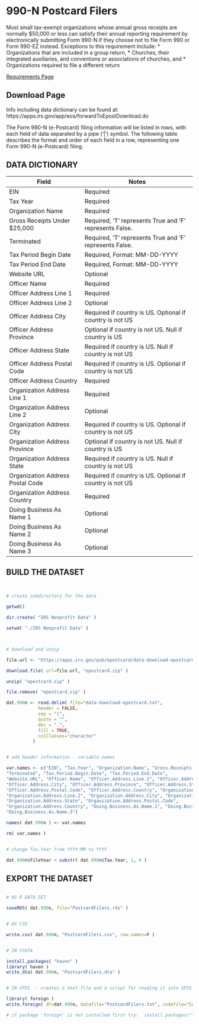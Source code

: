 # 990-N Postcard Filers

Most small tax-exempt organizations whose annual gross receipts are normally $50,000 or less can satisfy their annual reporting requirement by electronically submitting Form 990-N if they choose not to file Form 990 or Form 990-EZ instead. 
Exceptions to this requirement include:
* Organizations that are included in a group return,
* Churches, their integrated auxiliaries, and conventions or associations of churches, and
* Organizations required to file a different return

[Requirements Page](https://www.irs.gov/charities-non-profits/annual-electronic-filing-requirement-for-small-exempt-organizations-form-990-n-e-postcard)

## Download Page

Info including data dictionary can be found at: https://apps.irs.gov/app/eos/forwardToEpostDownload.do

The Form 990-N (e-Postcard) filing information will be listed in rows, with each field of data separated by a pipe ('|') symbol. The following table describes the format and order of each field in a row, representing one Form 990-N (e-Postcard) filing.


## DATA DICTIONARY


Field				| Notes
----------------------------------------|----------------------------------------------------------
EIN				| Required
Tax Year				| Required
Organization Name			| Required
Gross Receipts Under $25,000		| Required, 'T' represents True and 'F' represents False.
Terminated				| Required, 'T' represents True and 'F' represents False.
Tax Period Begin Date			| Required, Format: MM-DD-YYYY
Tax Period End Date			| Required, Format: MM-DD-YYYY
Website URL				| Optional
Officer Name			| Required
Officer Address Line 1			| Required
Officer Address Line 2			| Optional
Officer Address City			| Required if country is US. Optional if country is not US
Officer Address Province		| Optional if country is not US. Null if country is US
Officer Address State			| Required if country is US. Null if country is not US
Officer Address Postal Code		| Required if country is US. Optional if country is not US
Officer Address Country			| Required
Organization Address Line 1		| Required
Organization Address Line 2		| Optional
Organization Address City		| Required if country is US. Optional if country is not US
Organization Address Province		| Optional if country is not US. Null if country is US
Organization Address State		| Required if country is US. Null if country is not US
Organization Address Postal Code	            | Required if country is US. Optional if country is not US
Organization Address Country		| Required
Doing Business As Name 1		| Optional
Doing Business As Name 2		| Optional
Doing Business As Name 3		| Optional




## BUILD THE DATASET


```R 


# create subdirectory for the data

getwd()

dir.create( "IRS Nonprofit Data" )

setwd( "./IRS Nonprofit Data" )



# download and unzip

file.url <- "https://apps.irs.gov/pub/epostcard/data-download-epostcard.zip"

download.file( url=file.url, "epostcard.zip" )

unzip( "epostcard.zip" )

file.remove( "epostcard.zip" )

dat.990n <- read.delim( file="data-download-epostcard.txt", 
            header = FALSE, 
            sep = "|", 
            quote = "",
            dec = ".", 
            fill = TRUE,  
            colClasses="character"
          )


# add header information - variable names

var.names <- c("EIN", "Tax.Year", "Organization.Name", "Gross.Receipts.Under.$25,000", 
"Terminated", "Tax.Period.Begin.Date", "Tax.Period.End.Date", 
"Website.URL", "Officer.Name", "Officer.Address.Line.1", "Officer.Address.Line.2", 
"Officer.Address.City", "Officer.Address.Province", "Officer.Address.State", 
"Officer.Address.Postal.Code", "Officer.Address.Country", "Organization.Address.Line.1", 
"Organization.Address.Line.2", "Organization.Address.City", "Organization.Address.Province", 
"Organization.Address.State", "Organization.Address.Postal.Code", 
"Organization.Address.Country", "Doing.Business.As.Name.1", "Doing.Business.As.Name.2", 
"Doing.Business.As.Name.3")

names( dat.990n ) <- var.names

rm( var.names )


# change Tax.Year from YYYY-MM to YYYY

dat.990n$FileYear < substr( dat.990n$Tax.Year, 1, 4 )

```


## EXPORT THE DATASET

```R

# AS R DATA SET

saveRDS( dat.990n, file="PostcardFilers.rds" )


# AS CSV

write.csv( dat.990n, "PostcardFilers.csv", row.names=F )


# IN STATA

install.packages( "haven" )
library( haven )
write_dta( dat.990n, "PostcardFilers.dta" )


# IN SPSS  - creates a text file and a script for reading it into SPSS

library( foreign )
write.foreign( df=dat.990n, datafile="PostcardFilers.txt", codefile="CodeToLoadDataInSPSS.txt", package="SPSS" )

# if package 'foreign' is not installed first try:  install.packages("foreign")

```
